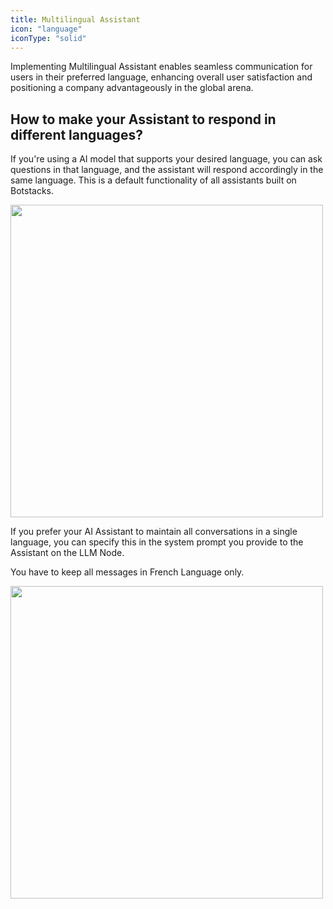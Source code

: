 ```yaml
---
title: Multilingual Assistant
icon: "language"
iconType: "solid"
---
```


Implementing Multilingual Assistant enables seamless communication for users in their preferred language, enhancing overall user satisfaction and positioning a company advantageously in the global arena.


## How to make your Assistant to respond in different languages?

If you're using a AI model that supports your desired language, you can ask questions in that language, and the assistant will respond accordingly in the same language. This is a default functionality of all assistants built on Botstacks.

<img 
height="500"  
src="/images/botstackers-library/multilungal-assistant-1.png"
/>

If you prefer your AI Assistant to maintain all conversations in a single language, you can specify this in the system prompt you provide to the Assistant on the LLM Node.

<Card 
  title="Example Prompt" >
    You have to keep all messages in French Language only.
</Card>

<img 
height="500"  
src="/images/botstackers-library/multilungal-assistant-2.png"
/>